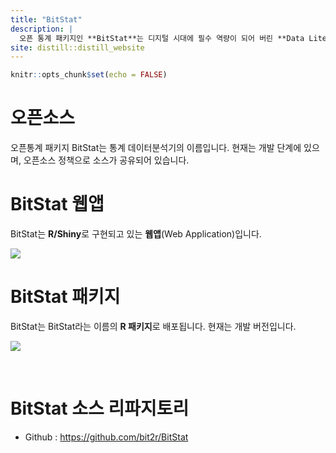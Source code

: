 ```yaml
---
title: "BitStat"
description: |
  오픈 통계 패키지인 **BitStat**는 디지털 시대에 필수 역량이 되어 버린 **Data Literacy 역량 강화**를 위한 목적으로 개발되며, 공유 문화 기반으로 개인과 기업의 **디지털 전환에 기여**코자 합니다. 
site: distill::distill_website
---
```


```r
knitr::opts_chunk$set(echo = FALSE)
```

# 오픈소스
오픈통계 패키지 BitStat는 통계 데이터분석기의 이름입니다. 현재는 개발 단계에 있으며, 오픈소스 정책으로 소스가 공유되어 있습니다.

# BitStat 웹앱

BitStat는 **R/Shiny**로 구현되고 있는 **웹앱**(Web Application)입니다.

![](img/bitstat_bin.jpg)


# BitStat 패키지

BitStat는 BitStat라는 이름의 **R 패키지**로 배포됩니다. 현재는 개발 버전입니다.

![](img/bitstat_desc.jpg)

<br>

# BitStat 소스 리파지토리
* Github : [https://github.com/bit2r/BitStat](https://github.com/bit2r/BitStat){target="_blank"}

